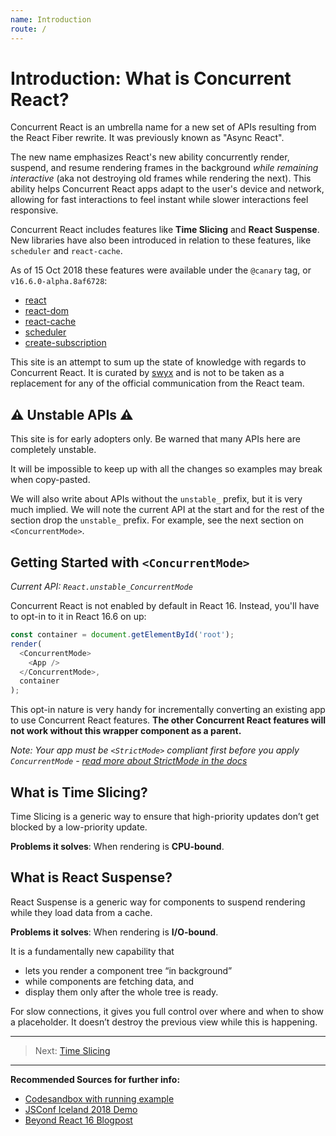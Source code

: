 ```yaml
---
name: Introduction
route: /
---
```


# Introduction: What is Concurrent React?

Concurrent React is an umbrella name for a new set of APIs resulting from the React Fiber rewrite. 
It was previously known as "Async React".

The new name emphasizes React's new ability concurrently render, suspend, and resume rendering frames 
in the background *while remaining interactive* (aka not destroying old frames while rendering the next). 
This ability helps Concurrent React apps adapt to the user's device and network, 
allowing for fast interactions to feel instant while slower interactions feel responsive.

Concurrent React includes features like **Time Slicing** and **React Suspense**. 
New libraries have also been introduced in relation to these features, like `scheduler` and `react-cache`.

As of 15 Oct 2018 these features were available under the `@canary` tag, or `v16.6.0-alpha.8af6728`:

- [react](https://www.npmjs.com/package/react/v/16.6.0-alpha.8af6728)
- [react-dom](https://www.npmjs.com/package/react-dom/v/16.6.0-alpha.8af6728)
- [react-cache](https://www.npmjs.com/package/react-cache/v/16.6.0-alpha.8af6728)
- [scheduler](https://www.npmjs.com/package/scheduler/v/16.6.0-alpha.8af6728)
- [create-subscription](https://www.npmjs.com/package/create-subscription/v/16.6.0-alpha.8af6728)

This site is an attempt to sum up the state of knowledge with regards to Concurrent React. 
It is curated by [swyx](http://twitter.com/swyx) and is not to be taken as a replacement for any 
of the official communication from the React team.

## ⚠️ Unstable APIs ⚠️

This site is for early adopters only. Be warned that many APIs here are completely unstable. 

It will be impossible to keep up with all the changes so examples may break when copy-pasted.

We will also write about APIs without the `unstable_` prefix, but it is very much implied. 
We will note the current API at the start and for the rest of the section drop the `unstable_` prefix.
For example, see the next section on `<ConcurrentMode>`.

## Getting Started with `<ConcurrentMode>`

*Current API: `React.unstable_ConcurrentMode`*

Concurrent React is not enabled by default in React 16. 
Instead, you'll have to opt-in to it in React 16.6 on up:

```js
const container = document.getElementById('root');
render(
  <ConcurrentMode>
    <App />
  </ConcurrentMode>,
  container
);
```

This opt-in nature is very handy for incrementally converting an existing app to use Concurrent React features.
**The other Concurrent React features will not work without this wrapper component as a parent.**

*Note: Your app must be `<StrictMode>` compliant first before you apply `ConcurrentMode` - [read more about StrictMode in the docs](https://reactjs.org/docs/strict-mode.html)*

## What is Time Slicing?

Time Slicing is a generic way to ensure that high-priority updates don’t get blocked by a low-priority update.

**Problems it solves**: When rendering is **CPU-bound**.

## What is React Suspense?

React Suspense is a generic way for components to suspend rendering while they load data from a cache.

**Problems it solves**: When rendering is **I/O-bound**.

It is a fundamentally new capability that

- lets you render a component tree “in background”
- while components are fetching data, and
- display them only after the whole tree is ready.

For slow connections, it gives you full control over where and when to show a placeholder.
It doesn’t destroy the previous view while this is happening.

--- 

> Next: [Time Slicing](/docs-time-slicing)

---

**Recommended Sources for further info:**

- [Codesandbox with running example](https://codesandbox.io/s/w0n9ok3mqw)
- [JSConf Iceland 2018 Demo](https://www.youtube.com/watch?v=nLF0n9SACd4)
- [Beyond React 16 Blogpost](https://reactjs.org/blog/2018/03/01/sneak-peek-beyond-react-16.html)